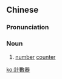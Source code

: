 {{also|计数器}}
==Chinese==
{{zh-forms|s=计数器|type=21}}

===Pronunciation===
{{zh-pron
|m=jìshùqì,jìshǔqì,1nb=standard,2nb=common variant
|c=gai3 sou3 hei3
|cat=n
}}

===Noun===
{{zh-noun}}

# [[number]] [[counter]]

[[ko:計數器]]